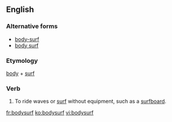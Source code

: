 ==English==
===Alternative forms===
*[[body-surf]]
*[[body surf]]

===Etymology===
[[body]] + [[surf]]

===Verb===
{{en-verb}}

# To ride waves or [[surf]] without equipment, such as a [[surfboard]].

[[fr:bodysurf]]
[[ko:bodysurf]]
[[vi:bodysurf]]